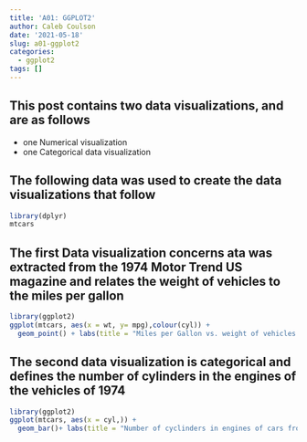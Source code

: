 ```yaml
---
title: 'A01: GGPLOT2'
author: Caleb Coulson
date: '2021-05-18'
slug: a01-ggplot2
categories:
  - ggplot2
tags: []
---
```

## This post contains two data visualizations, and are as follows

* one Numerical visualization
* one Categorical data visualization

## The following data was used to create the data visualizations that follow


```r
library(dplyr)
mtcars 
```

## The first Data visualization concerns ata was extracted from the 1974 Motor Trend US magazine and relates the weight of vehicles to the miles per gallon

```r
library(ggplot2)
ggplot(mtcars, aes(x = wt, y= mpg),colour(cyl)) +
  geom_point() + labs(title = "Miles per Gallon vs. weight of vehicles from 1974", x = "weight(1000lb)", y = "Miles per Gallon")
```

## The second data visualization is categorical and defines the number of cylinders in the engines of the vehicles of 1974

```r
library(ggplot2)
ggplot(mtcars, aes(x = cyl,)) +
  geom_bar()+ labs(title = "Number of cyclinders in engines of cars from 1974", x = "Number of Cylinders", y = "Count")
```

